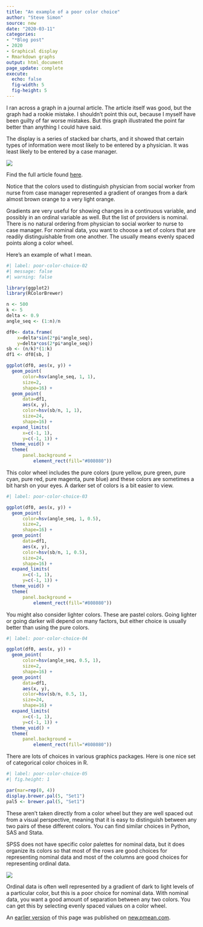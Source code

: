 ```yaml
---
title: "An example of a poor color choice"
author: "Steve Simon"
source: new
date: "2020-03-11"
categories:
- "*Blog post"
- 2020
- Graphical display
- Rmarkdown graphs
output: html_document
page_update: complete
execute:
  echo: false
  fig-width: 5
  fig-height: 5
---
```


I ran across a graph in a journal article. The article itself was good, but the graph had a rookie mistake. I shouldn't point this out, because I myself have been guilty of far worse mistakes. But this graph illustrated the point far better than anything I could have said.

<!---More--->

The display is a series of stacked bar charts, and it showed that certain types of information were most likely to be entered by a physician. It was least likely to be entered by a case manager.

![](http://www.pmean.com/new-images/20/poor-color-choice-01.png)

Find the full article found [here](https://medinform.jmir.org/2019/3/e13802/). 

Notice that the colors used to distinguish physician from social worker from nurse from case manager represented a gradient of oranges from a dark almost brown orange to a very light orange.

Gradients are very useful for showing changes in a continuous variable, and possibly in an ordinal variable as well. But the list of providers is nominal. There is no natural ordering from physician to social worker to nurse to case manager. For nominal data, you want to choose a set of colors that are readily distinguishable from one another. The usually means evenly spaced points along a color wheel.

Here's an example of what I mean.

```r
#| label: poor-color-choice-02
#| message: false
#| warning: false

library(ggplot2)
library(RColorBrewer)

n <- 500
k <- 5
delta <- 0.9
angle_seq <- (1:n)/n

df0<- data.frame(
    x=delta*sin(2*pi*angle_seq),
    y=delta*cos(2*pi*angle_seq))
sb <- (n/k)*(1:k)
df1 <- df0[sb, ]

ggplot(df0, aes(x, y)) +
  geom_point(
      color=hsv(angle_seq, 1, 1), 
      size=2, 
      shape=16) +
  geom_point(
      data=df1, 
      aes(x, y), 
      color=hsv(sb/n, 1, 1), 
      size=24, 
      shape=16) +
  expand_limits(
      x=c(-1, 1), 
      y=c(-1, 1)) +
  theme_void() +
  theme(
      panel.background =
          element_rect(fill="#808080"))
```

This color wheel includes the pure colors (pure yellow, pure green, pure cyan, pure red, pure magenta, pure blue) and these colors are sometimes a bit harsh on your eyes. A darker set of colors is a bit easier to view.

```r
#| label: poor-color-choice-03

ggplot(df0, aes(x, y)) +
  geom_point(
      color=hsv(angle_seq, 1, 0.5), 
      size=2, 
      shape=16) +
  geom_point(
      data=df1, 
      aes(x, y), 
      color=hsv(sb/n, 1, 0.5), 
      size=24, 
      shape=16) +
  expand_limits(
      x=c(-1, 1), 
      y=c(-1, 1)) +
  theme_void() +
  theme(
      panel.background = 
          element_rect(fill="#808080"))
```

You might also consider lighter colors. These are pastel colors. Going lighter or going darker will depend on many factors, but either choice is usually better than using the pure colors.

```r
#| label: poor-color-choice-04

ggplot(df0, aes(x, y)) +
  geom_point(
      color=hsv(angle_seq, 0.5, 1), 
      size=2, 
      shape=16) +
  geom_point(
      data=df1, 
      aes(x, y), 
      color=hsv(sb/n, 0.5, 1), 
      size=24, 
      shape=16) +
  expand_limits(
      x=c(-1, 1), 
      y=c(-1, 1)) +
  theme_void() +
  theme(
      panel.background =
          element_rect(fill="#808080"))
```

There are lots of choices in various graphics packages. Here is one nice set of categorical color choices in R.

```r
#| label: poor-color-choice-05
#| fig.height: 1

par(mar=rep(0, 4))
display.brewer.pal(5, "Set1")
pal5 <- brewer.pal(5, "Set1")
```

These aren't taken directly from a color wheel but they are well spaced out from a visual perspective, meaning that it is easy to distinguish between any two pairs of these different colors. You can find similar choices in Python, SAS and Stata. 

SPSS does not have specific color palettes for nominal data, but it does organize its colors so that most of the rows are good choices for representing nominal data and most of the columns are good choices for representing ordinal data.

![](http://www.pmean.com/new-images/20/poor-color-choice-02.png)

Ordinal data is often well represented by a gradient of dark to light levels of a particular color, but this is a poor choice for nominal data. With nominal data, you want a good amount of separation between any two colors. You can get this by selecting evenly spaced values on a color wheel.

An [earlier version][sim2] of this page was published on [new.pmean.com][sim1].

[sim1]: http://new.pmean.com
[sim2]: http://new.pmean.com/poor-color-choice/
